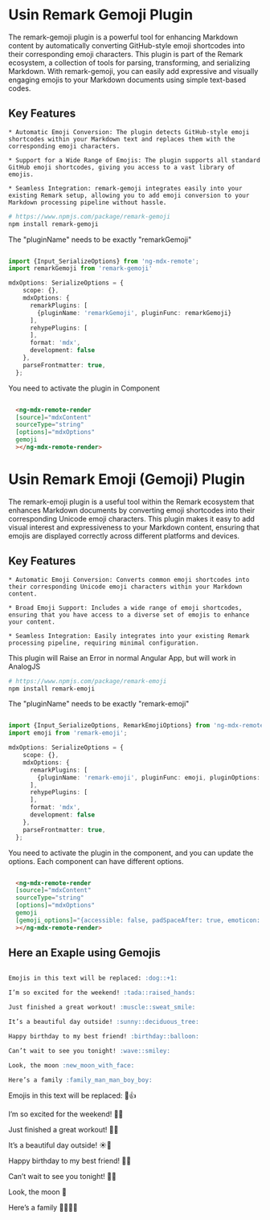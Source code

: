 # Usin Remark Gemoji Plugin

The remark-gemoji plugin is a powerful tool for enhancing Markdown content by automatically converting GitHub-style emoji shortcodes into their corresponding emoji characters. This plugin is part of the Remark ecosystem, a collection of tools for parsing, transforming, and serializing Markdown. With remark-gemoji, you can easily add expressive and visually engaging emojis to your Markdown documents using simple text-based codes.

## Key Features

    * Automatic Emoji Conversion: The plugin detects GitHub-style emoji shortcodes within your Markdown text and replaces them with the corresponding emoji characters.

    * Support for a Wide Range of Emojis: The plugin supports all standard GitHub emoji shortcodes, giving you access to a vast library of emojis.

    * Seamless Integration: remark-gemoji integrates easily into your existing Remark setup, allowing you to add emoji conversion to your Markdown processing pipeline without hassle.

```bash
# https://www.npmjs.com/package/remark-gemoji
npm install remark-gemoji
```

The "pluginName" needs to be exactly "remarkGemoji"

```typescript

import {Input_SerializeOptions} from 'ng-mdx-remote';
import remarkGemoji from 'remark-gemoji'

mdxOptions: SerializeOptions = {
    scope: {},
    mdxOptions: {
      remarkPlugins: [
        {pluginName: 'remarkGemoji', pluginFunc: remarkGemoji}
      ], 
      rehypePlugins: [
      ],
      format: 'mdx',
      development: false
    },
    parseFrontmatter: true,
  };

```

You need to activate the plugin in Component

```html

  <ng-mdx-remote-render 
  [source]="mdxContent" 
  sourceType="string" 
  [options]="mdxOptions" 
  gemoji
  ></ng-mdx-remote-render>

```

# Usin Remark Emoji (Gemoji) Plugin

The remark-emoji plugin is a useful tool within the Remark ecosystem that enhances Markdown documents by converting emoji shortcodes into their corresponding Unicode emoji characters. This plugin makes it easy to add visual interest and expressiveness to your Markdown content, ensuring that emojis are displayed correctly across different platforms and devices.

## Key Features

    * Automatic Emoji Conversion: Converts common emoji shortcodes into their corresponding Unicode emoji characters within your Markdown content.

    * Broad Emoji Support: Includes a wide range of emoji shortcodes, ensuring that you have access to a diverse set of emojis to enhance your content.

    * Seamless Integration: Easily integrates into your existing Remark processing pipeline, requiring minimal configuration.

This plugin will Raise an Error in normal Angular App, but will work in AnalogJS

```bash
# https://www.npmjs.com/package/remark-emoji
npm install remark-emoji
```

The "pluginName" needs to be exactly "remark-emoji"

```typescript

import {Input_SerializeOptions, RemarkEmojiOptions} from 'ng-mdx-remote';
import emoji from 'remark-emoji';

mdxOptions: SerializeOptions = {
    scope: {},
    mdxOptions: {
      remarkPlugins: [
        {pluginName: 'remark-emoji', pluginFunc: emoji, pluginOptions: {accessible: true, padSpaceAfter: true, emoticon: true} satisfies RemarkEmojiOptions}
      ], 
      rehypePlugins: [
      ],
      format: 'mdx',
      development: false
    },
    parseFrontmatter: true,
  };

```

You need to activate the plugin in the component, and you can update the options. Each component can have different options.

```html

  <ng-mdx-remote-render 
  [source]="mdxContent" 
  sourceType="string" 
  [options]="mdxOptions" 
  gemoji
  [gemoji_options]="{accessible: false, padSpaceAfter: true, emoticon: false}"
  ></ng-mdx-remote-render>

```

## Here an Exaple using Gemojis

```markdown

Emojis in this text will be replaced: :dog::+1:

I’m so excited for the weekend! :tada::raised_hands:

Just finished a great workout! :muscle::sweat_smile:

It’s a beautiful day outside! :sunny::deciduous_tree:

Happy birthday to my best friend! :birthday::balloon:

Can’t wait to see you tonight! :wave::smiley:

Look, the moon :new_moon_with_face:

Here’s a family :family_man_man_boy_boy:


```

Emojis in this text will be replaced: :dog::+1:

I’m so excited for the weekend! :tada::raised_hands:

Just finished a great workout! :muscle::sweat_smile:

It’s a beautiful day outside! :sunny::deciduous_tree:

Happy birthday to my best friend! :birthday::balloon:

Can’t wait to see you tonight! :wave::smiley:

Look, the moon :new_moon_with_face:

Here’s a family :family_man_man_boy_boy:
